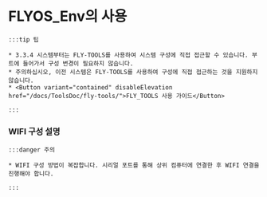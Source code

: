 # FLYOS_Env의 사용

    :::tip 팁

    * 3.3.4 시스템부터는 FLY-TOOLS를 사용하여 시스템 구성에 직접 접근할 수 있습니다. 부트에 들어가서 구성 변경이 필요하지 않습니다.
    * 주의하십시오, 이전 시스템은 FLY-TOOLS를 사용하여 구성에 직접 접근하는 것을 지원하지 않습니다.
    * <Button variant="contained" disableElevation href="/docs/ToolsDoc/fly-tools/">FLY_TOOLS 사용 가이드</Button>

    :::
        
### WIFI 구성 설명

    :::danger 주의

    * WIFI 구성 방법이 복잡합니다. 시리얼 포트를 통해 상위 컴퓨터에 연결한 후 WIFI 연결을 진행해야 합니다.

    :::